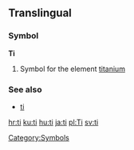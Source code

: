==Translingual==
===Symbol===
'''Ti'''
#{{Chemistry}} Symbol for the element [[titanium]]
===See also===
*[[ti]]
[[Category:Symbols]]

[[hr:ti]]
[[ku:ti]]
[[hu:ti]]
[[ja:ti]]
[[pl:Ti]]
[[sv:ti]]
